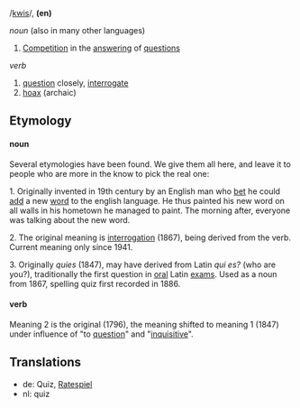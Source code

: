 /[[Pronunciation guide|kwis]]/, '''(en)'''

''noun'' (also in many other languages)
# [[Competition]] in the [[answer]]ing of [[question]]s

''verb''
# [[question]] closely, [[interrogate]]
# [[hoax]] (archaic)

==Etymology==

====noun====

Several etymologies have been found. We give them all here, and leave it to people who are more in the know to pick the real one:

1. Originally invented in 19th century by an English man who [[bet]] he could [[add]] a new [[word]] to the english language. He thus painted his new word on all walls in his hometown he managed to paint.
The morning after, everyone was talking about the new word.

2. The original meaning is [[interrogation]] (1867), being derived from the verb. Current meaning only since 1941.

3. Originally ''quies'' (1847), may have derived from Latin ''qui es?'' (who are you?), traditionally the first question in [[oral]] Latin [[exam]]s. Used as a noun from 1867, spelling quiz first recorded in 1886.

====verb====

Meaning 2 is the original (1796), the meaning shifted to meaning 1 (1847) under influence of "to [[question]]" and "[[inquisitive]]".

==Translations==
*de: Quiz, [[Ratespiel]]
*nl: quiz